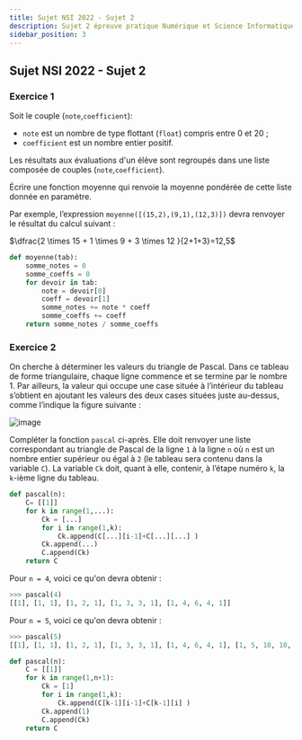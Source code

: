 ```yaml
---
title: Sujet NSI 2022 - Sujet 2
description: Sujet 2 épreuve pratique Numérique et Science Informatique 2022
sidebar_position: 3
---
```



## Sujet NSI 2022 - Sujet 2

### Exercice 1

<Tabs>
  <TabItem value="sujet" label="Sujet" default>

Soit le couple (`note`,`coefficient`):

- `note` est un nombre de type flottant (`float`) compris entre 0 et 20 ;
- `coefficient` est un nombre entier positif.

Les résultats aux évaluations d'un élève sont regroupés dans une liste composée de
couples (`note`,`coefficient`).

Écrire une fonction moyenne qui renvoie la moyenne pondérée de cette liste donnée en
paramètre.

Par exemple, l’expression `moyenne([(15,2),(9,1),(12,3)])` devra renvoyer le
résultat du calcul suivant :

$\dfrac{2 \times 15 + 1 \times 9 + 3 \times 12 }{2+1+3}=12,5$

  </TabItem>
  <TabItem value="correction" label="Correction">

```python
def moyenne(tab):
    somme_notes = 0
    somme_coeffs = 0
    for devoir in tab:
        note = devoir[0]
        coeff = devoir[1]
        somme_notes += note * coeff
        somme_coeffs += coeff
    return somme_notes / somme_coeffs
```

  </TabItem>
  
</Tabs>

### Exercice 2

<Tabs>
  <TabItem value="sujet" label="Sujet" default>

On cherche à déterminer les valeurs du triangle de Pascal. Dans ce tableau de forme
triangulaire, chaque ligne commence et se termine par le nombre 1. Par ailleurs, la valeur
qui occupe une case située à l’intérieur du tableau s’obtient en ajoutant les valeurs des
deux cases situées juste au-dessus, comme l’indique la figure suivante :

![image](data/img9_2t.png)

Compléter la fonction `pascal` ci-après. Elle doit renvoyer une liste correspondant au
triangle de Pascal de la ligne `1` à la ligne `n` où `n` est un nombre entier supérieur ou égal à
`2` (le tableau sera contenu dans la variable `C`). La variable `Ck` doit, quant à elle, contenir,
à l’étape numéro `k`, la `k`-ième ligne du tableau.

```python
def pascal(n):
    C= [[1]]
    for k in range(1,...):
        Ck = [...]
        for i in range(1,k):
            Ck.append(C[...][i-1]+C[...][...] )
        Ck.append(...)
        C.append(Ck)
    return C
```

Pour `n = 4`, voici ce qu'on devra obtenir :

```python
>>> pascal(4)
[[1], [1, 1], [1, 2, 1], [1, 3, 3, 1], [1, 4, 6, 4, 1]]
```

Pour `n = 5`, voici ce qu'on devra obtenir :

```python
>>> pascal(5)
[[1], [1, 1], [1, 2, 1], [1, 3, 3, 1], [1, 4, 6, 4, 1], [1, 5, 10, 10, 5, 1]]
```

  </TabItem>
  <TabItem value="correction" label="Correction">

```python linenums='1'
def pascal(n):
    C = [[1]]
    for k in range(1,n+1):
        Ck = [1]
        for i in range(1,k):
            Ck.append(C[k-1][i-1]+C[k-1][i] )
        Ck.append(1)
        C.append(Ck)
    return C
```

  </TabItem>
  
</Tabs>
